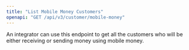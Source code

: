 ```yaml
---
title: "List Mobile Money Customers"
openapi: "GET /api/v3/customer/mobile-money"
---
```


An integrator can use this endpoint to get all the customers who will be either receiving or sending money using mobile money.

